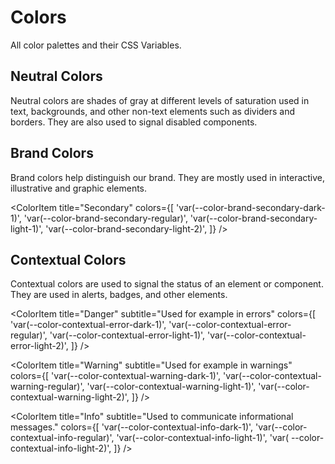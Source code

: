 
<Meta title="Tokens/Colors" />

# Colors

All color palettes and their CSS Variables.

## Neutral Colors

Neutral colors are shades of gray at different levels of saturation used in text, backgrounds, and other non-text elements such as dividers and borders. They are also used to signal disabled components.

<ColorPalette>
  <ColorItem
    title="Gray Scale"
    colors={[
      'var(--color-neutral-black)',
      'var(--color-neutral-regular)',
      'var(--color-neutral-light-1)',
      'var(--color-neutral-light-2)',
      'var(--color-neutral-light-3)',
      'var(--color-neutral-light-4)',
      'var(--color-neutral-light-5)',
      'var(--color-neutral-white)',
    ]}
  />
</ColorPalette>

## Brand Colors

Brand colors help distinguish our brand. They are mostly used in interactive, illustrative and graphic elements.

<ColorPalette>
  <ColorItem
    title="Brand Primary"
    colors={[
      'var(--color-brand-primary-dark-1)',
      'var(--color-brand-primary-regular)',
      'var(--color-brand-primary-light-1)',
      'var(--color-brand-primary-light-2)',
    ]}
  />

  <ColorItem
    title="Secondary"
    colors={[
      'var(--color-brand-secondary-dark-1)',
      'var(--color-brand-secondary-regular)',
      'var(--color-brand-secondary-light-1)',
      'var(--color-brand-secondary-light-2)',
    ]}
  />
</ColorPalette>

## Contextual Colors

Contextual colors are used to signal the status of an element or component. They are used in alerts, badges, and other elements.

<ColorPalette>
  <ColorItem
    title="Success"
    subtitle="Used for example in success messages"
    colors={[
      'var(--color-contextual-success-dark-1)',
      'var(--color-contextual-success-regular)',
      'var(--color-contextual-success-light-1)',
      'var(--color-contextual-success-light-2)',
    ]}
  />

  <ColorItem
    title="Danger"
    subtitle="Used for example in errors"
    colors={[
      'var(--color-contextual-error-dark-1)',
      'var(--color-contextual-error-regular)',
      'var(--color-contextual-error-light-1)',
      'var(--color-contextual-error-light-2)',
    ]}
  />

  <ColorItem
    title="Warning"
    subtitle="Used for example in warnings"
    colors={[
      'var(--color-contextual-warning-dark-1)',
      'var(--color-contextual-warning-regular)',
      'var(--color-contextual-warning-light-1)',
      'var(--color-contextual-warning-light-2)',
    ]}
  />

  <ColorItem
    title="Info"
    subtitle="Used to communicate informational messages."
    colors={[
      'var(--color-contextual-info-dark-1)',
      'var(--color-contextual-info-regular)',
      'var(--color-contextual-info-light-1)',
      'var( --color-contextual-info-light-2)',
    ]}
  />
</ColorPalette>
